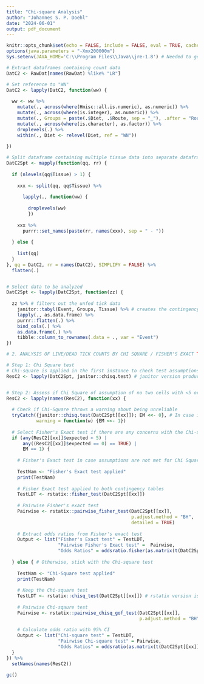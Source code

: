 ```yaml
---
title: "Chi-square Analysis"
author: "Johannes S. P. Doehl"
date: "2024-06-01"
output: pdf_document
---
```


```r
knitr::opts_chunk$set(echo = FALSE, include = FALSE, eval = TRUE, cache = TRUE, dev = "png", warning = FALSE, message = FALSE, fig.pos = "H", out.extra = "")
options(java.parameters = "-Xmx200000m")
Sys.setenv(JAVA_HOME='C:\\Program Files\\Java\\jre-1.8') # Needed to get around loading error of rJava
```

```r
# Extract dataframes containing count data
DatC2 <- RawDat[names(RawDat) %like% "LR"]

# Set reference to "WN"
DatC2 <- lapply(DatC2, function(ww) {
  
  ww <- ww %>%
    mutate(., across(where(Hmisc::all.is.numeric), as.numeric)) %>%
    mutate(., across(where(is.integer), as.numeric)) %>%
    mutate(., Groups = paste(.$Diet, .$Route, sep = "_"), .after = "Route") %>%
    mutate(., across(where(is.character), as.factor)) %>%
    droplevels(.) %>%
    within(., Diet <- relevel(Diet, ref = "WN"))
  
})

# Split dataframe containing multiple tissue data into separate dataframes for analysis
DatC2Spt <- mapply(function(qq, rr) {
  
  if (nlevels(qq$Tissue) > 1) {
    
    xxx <- split(qq, qq$Tissue) %>%
      
      lapply(., function(ww) {
        
        droplevels(ww)
        })
    
    xxx %>%
      purrr::set_names(paste(rr, names(xxx), sep = " - "))
    
  } else {
    
    list(qq)
  }
}, qq = DatC2, rr = names(DatC2), SIMPLIFY = FALSE) %>%
  flatten(.)


# Select data to be analyzed
DatC2Spt <- lapply(DatC2Spt, function(zz) { 
  
  zz %>% # filters out the unfed tick data
    janitor::tabyl(Event, Groups, Tissue) %>% # creates the contingency tables separated by time point post infestation
    lapply(., as.data.frame) %>%
    purrr::flatten(.) %>%
    bind_cols(.) %>%
    as.data.frame(.) %>%
    tibble::column_to_rownames(.data = ., var = "Event")
}) 
```

```r
# 2. ANALYSIS OF LIVE/DEAD TICK COUNTS BY CHI SQUARE / FISHER'S EXACT TEST------

# Step 1: Chi Square test
# Chi-square is applied in the first instance to check test assumptions/reliability
ResC2 <- lapply(DatC2Spt, janitor::chisq.test) # janitor version produces expected values


# Step 2: Assess if Chi Square of assumption of no two cells with <5 or at least one 0 is present in expected data values
ResC2 <- lapply(names(ResC2), function(xx) {
  
  # Check if Chi-Square throws a warning about being unreliable
  tryCatch({janitor::chisq.test(DatC2Spt[[xx]]); EM <<- 0}, # In case it throws a warning
           warning = function(w) {EM <<- 1})
  
  # Select Fisher's Exact test if there are any concerns with the Chi-square test
  if (any(ResC2[[xx]]$expected < 5) | 
      any((ResC2[[xx]]$expected == 0) == TRUE) |
      EM == 1) {
    
    # Fisher's Exact test in case assumptions are not met for Chi Square test
    
    TestNam <- "Fisher's Exact test applied"  
    print(TestNam)
    
    # Fisher Exact test applied to both contingency tables
    TestLDT <- rstatix::fisher_test(DatC2Spt[[xx]]) 
    
    # Pairwise Fisher's exact test
    Pairwise <- rstatix::pairwise_fisher_test(DatC2Spt[[xx]], 
                                              p.adjust.method = "BH", 
                                              detailed = TRUE)
    
    # Extract odds ratios from Fisher's exact test
    Output <- list("Fisher's Exact test" = TestLDT,
                   "Pairwise Fisher's Exact test" =  Pairwise,
                   "Odds Ratios" = oddsratio.fisher(as.matrix(t(DatC2Spt[[xx]]))))
                   
  } else { # Otherwise, stick with the Chi-square test
    
    TestNam <- "Chi-Square test applied"
    print(TestNam)
    
    # Keep the Chi-square test
    TestLDT <- rstatix::chisq_test(DatC2Spt[[xx]]) # rstatix version is more output friendly
 
    # Pairwise Chi-sqaure test
    Pairwise <- rstatix::pairwise_chisq_gof_test(DatC2Spt[[xx]], 
                                                 p.adjust.method = "BH")
    
    # Calculate odds ratio with 95% CI
    Output <- list("Chi-square test" = TestLDT,
                   "Pairwise Chi-square test" = Pairwise,
                   "Odds Ratios" = oddsratio(as.matrix(t(DatC2Spt[[xx]]))))
  }
}) %>%
  setNames(names(ResC2))

gc()
```
